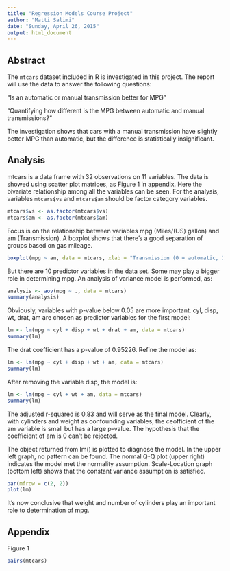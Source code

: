 ---
title: "Regression Models Course Project"
author: "Matti Salimi"
date: "Sunday, April 26, 2015"
output: html_document
---

## Abstract
The `mtcars` dataset included in R is investigated in this project. The report will use the data to answer the following questions:

"Is an automatic or manual transmission better for MPG"

"Quantifying how different is the MPG between automatic and manual transmissions?"

The investigation shows that cars with a manual transmission have slightly better MPG than automatic, but the difference is statistically insignificant.

## Analysis
mtcars is a data frame with 32 observations on 11 variables. The data is showed using scatter plot matrices, as Figure 1 in appendix. Here the bivariate relationship among all the variables can be seen. For the analysis, variables `mtcars$vs` and `mtcars$am` should be factor category variables.

```{r}
mtcars$vs <- as.factor(mtcars$vs)
mtcars$am <- as.factor(mtcars$am)
```

Focus is on the relationship between variables mpg (Miles/(US) gallon) and am (Transmission). A boxplot shows that there's a good separation of groups based on gas mileage.

```{r}
boxplot(mpg ~ am, data = mtcars, xlab = "Transmission (0 = automatic, 1 = manual)")
```

But there are 10 predictor variables in the data set. Some may play a bigger role in determining mpg. An analysis of variance model is performed, as:

```{r}
analysis <- aov(mpg ~ ., data = mtcars)
summary(analysis)
```

Obviously, variables with p-value below 0.05 are more important. cyl, disp, wt, drat, am are chosen as predictor variables for the first model:

```{r}
lm <- lm(mpg ~ cyl + disp + wt + drat + am, data = mtcars)
summary(lm)
```

The drat coefficient has a p-value of 0.95226. Refine the model as:

```{r}
lm <- lm(mpg ~ cyl + disp + wt + am, data = mtcars)
summary(lm)
```

After removing the variable disp, the model is:

```{r}
lm <- lm(mpg ~ cyl + wt + am, data = mtcars)
summary(lm)
```

The adjusted r-squared is 0.83 and will serve as the final model. Clearly, with cylinders and weight as confounding variables, the ceofficient of the am variable is small but has a large p-value. The hypothesis that the coefficient of am is 0 can't be rejected.

The object returned from lm() is plotted to diagnose the model. In the upper left graph, no pattern can be found. The normal Q-Q plot (upper right) indicates the model met the normality assumption. Scale-Location graph (bottom left) shows that the constant variance assumption is satisfied.

```{r}
par(mfrow = c(2, 2))
plot(lm)
```

It's now conclusive that weight and number of cylinders play an important role to determination of mpg.

## Appendix
Figure 1
```{r}
pairs(mtcars)
```
